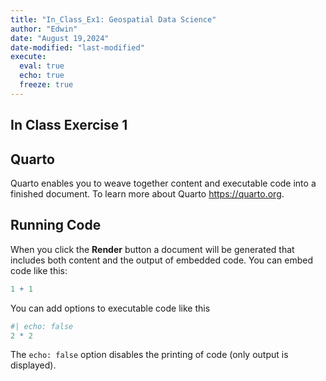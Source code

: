 ```yaml
---
title: "In_Class_Ex1: Geospatial Data Science"
author: "Edwin"
date: "August 19,2024"
date-modified: "last-modified"
execute: 
  eval: true
  echo: true
  freeze: true
---
```


## In Class Exercise 1

## Quarto

Quarto enables you to weave together content and executable code into a finished document. To learn more about Quarto <https://quarto.org>.

## Running Code

When you click the **Render** button a document will be generated that includes both content and the output of embedded code. You can embed code like this:

```r
1 + 1
```

You can add options to executable code like this

```r
#| echo: false
2 * 2
```

The `echo: false` option disables the printing of code (only output is displayed).
